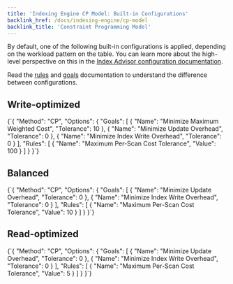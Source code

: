 ```yaml
---
title: 'Indexing Engine CP Model: Built-in Configurations'
backlink_href: /docs/indexing-engine/cp-model
backlink_title: 'Constraint Programming Model'
---
```


By default, one of the following built-in configurations is applied, depending
on the workload pattern on the table. You can learn more about the high-level
perspective on this in the [Index Advisor configuration documentation](/docs/index-advisor/configuration).

Read the [rules](rules) and [goals](goals) documentation to understand the difference between configurations.

## Write-optimized

<CodeBlock language="json">
{`{
  "Method": "CP",
  "Options": {
    "Goals": [
      {
        "Name": "Minimize Maximum Weighted Cost",
        "Tolerance": 10
      },
      {
        "Name": "Minimize Update Overhead",
        "Tolerance": 0
      },
      {
        "Name": "Minimize Index Write Overhead",
        "Tolerance": 0
      }
    ],
    "Rules": [
      {
        "Name": "Maximum Per-Scan Cost Tolerance",
        "Value": 100
      }
    ]
  }
}`}
</CodeBlock>

## Balanced

<CodeBlock language="json">
{`{
  "Method": "CP",
  "Options": {
    "Goals": [
      {
        "Name": "Minimize Update Overhead",
        "Tolerance": 0
      },
      {
        "Name": "Minimize Index Write Overhead",
        "Tolerance": 0
      }
    ],
    "Rules": [
      {
        "Name": "Maximum Per-Scan Cost Tolerance",
        "Value": 10
      }
    ]
  }
}`}
</CodeBlock>

## Read-optimized

<CodeBlock language="json">
{`{
  "Method": "CP",
  "Options": {
    "Goals": [
      {
        "Name": "Minimize Update Overhead",
        "Tolerance": 0
      },
      {
        "Name": "Minimize Index Write Overhead",
        "Tolerance": 0
      }
    ],
    "Rules": [
      {
        "Name": "Maximum Per-Scan Cost Tolerance",
        "Value": 5
      }
    ]
  }
}`}
</CodeBlock>
